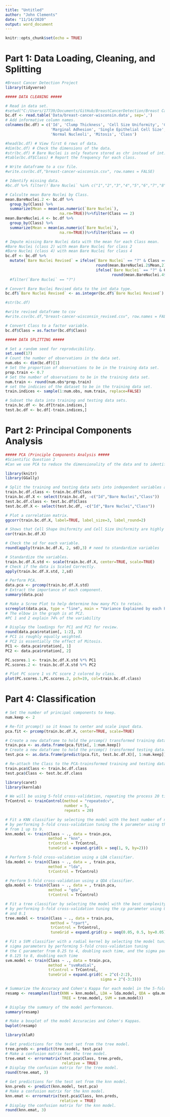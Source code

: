 ---
title: "Untitled"
author: "John Clements"
date: "11/14/2020"
output: word_document
---

```{r setup, include=FALSE}
knitr::opts_chunk$set(echo = TRUE)
```

# Part 1: Data Loading, Cleaning, and Splitting

```{r}
#Breast Cancer Detection Project
library(tidyverse)

##### DATA CLEANING #####

# Read in data set. 
#setwd("C:/Users/17739/Documents/GitHub/BreastCancerDetection/Breast Cancer Git Hub/")
bc.df <- read.table('Data/breast-cancer-wisconsin.data', sep=',')
# Add informative column names.
colnames(bc.df) = c('Id', 'Clump Thickness', 'Cell Size Uniformity', 'Cell Shape Uniformity', 
                    'Marginal Adhesion', 'Single Epithelial Cell Size', 'Bare Nuclei', 'Bland Chromatin', 
                    'Normal Nucleoli', 'Mitosis', 'Class')

#head(bc.df) # View first 6 rows of data.
#dim(bc.df) # Check the dimensions of the data.
#str(bc.df) # Bare Nuclei is only feature stored as chr instead of int.
#table(bc.df$Class) # Report the frequency for each class.

# Write dataframe to a csv file.
#write.csv(bc.df,"breast-cancer-wisconsin.csv", row.names = FALSE)

# Identify missing data.
#bc.df %>% filter(!`Bare Nuclei` %in% c("1","2","3","4","5","6","7","8","9","10"))

# Calculte mean Bare Nuclei by Class.
mean.BareNuclei.2 <- bc.df %>% 
  group_by(Class) %>% 
  summarize(Mean = mean(as.numeric(`Bare Nuclei`),
                        na.rm=TRUE))%>%filter(Class == 2)
mean.BareNuclei.4 <- bc.df %>% 
  group_by(Class) %>% 
  summarize(Mean = mean(as.numeric(`Bare Nuclei`),
                        na.rm=TRUE))%>%filter(Class == 4)

# Impute missing Bare Nuclei data with the mean for each Class mean.
#Bare Nuclei (class 2) with mean Bare Nuclei for class 2
#Bare Nuclei (class 4) with mean Bare Nuclei for class 4
bc.df <- bc.df %>% 
  mutate(`Bare Nuclei Revised` = ifelse(`Bare Nuclei` == "?" & Class == 2,
                                        round(mean.BareNuclei.2$Mean,2), 
                                        ifelse(`Bare Nuclei` == "?" & Class == 4,
                                               round(mean.BareNuclei.4$Mean,2), `Bare Nuclei`))) #%>%
  #filter(`Bare Nuclei` == "?")

# Convert Bare Nuclei Revised data to the int data type.
bc.df$`Bare Nuclei Revised` <- as.integer(bc.df$`Bare Nuclei Revised`)

#str(bc.df)

#write revised dataframe to csv 
#write.csv(bc.df,"breast-cancer-wisconsin_revised.csv", row.names = FALSE)

# Convert Class to a factor variable.
bc.df$Class = as.factor(bc.df$Class)

##### DATA SPLITTING #####

# Set a random seed for reproducibility.
set.seed(17)
# Count the number of observations in the data set.
num.obs <- dim(bc.df)[1]
# Set the proportion of observations to be in the training data set.
prop.train <- 0.7
# Set the number of observations to be in the training data set.
num.train <- round(num.obs*prop.train)
# set the indicies of the dataset to be in the training data set.
train.indices <- sample(1:num.obs, num.train, replace=FALSE)

# Subset the data into training and testing data sets.
train.bc.df <- bc.df[train.indices,]
test.bc.df <- bc.df[-train.indices,]
```

# Part 2: Principal Components Analysis


```{r}
##### PCA (Principle Components Analysis #####
#Scientific Question 2
#Can we use PCA to reduce the dimensionality of the data and to identify/summarize crucial variables?

library(knitr)
library(GGally)

# Split the training and testing data sets into independent variables and dependent variables.
train.bc.df.class <- train.bc.df$Class
train.bc.df.X <- select(train.bc.df, -c("Id","Bare Nuclei","Class"))
test.bc.df.class <- test.bc.df$Class
test.bc.df.X <- select(test.bc.df, -c("Id","Bare Nuclei","Class"))

# Plot a correlation matrix.
ggcorr(train.bc.df.X, label=TRUE, label_size=3, label_round=2)

# Shows that Cell Shape Uniformity and Cell Size Uniformity are highly correlated (0.90).
cor(train.bc.df.X)

# Check the sd for each variable. 
round(apply(train.bc.df.X, 2, sd),3) # need to standardize variables 

# Standardize the variables. 
train.bc.df.X.std <- scale(train.bc.df.X, center=TRUE, scale=TRUE)
# Check if the data is Scaled Correctly. 
apply(train.bc.df.X.std, 2,sd)

# Perform PCA.
data.pca <- prcomp(train.bc.df.X.std)
# Extract the importance of each component.
summary(data.pca)

# Make a Scree Plot to help determine how many PCs to retain.
screeplot(data.pca, type = "line", main = "Variance Explained by each PC")
# The elbow in the graph is at PC2.
#PC 1 and 2 explain 74% of the variability

# Display the loadings for PC1 and PC2 for review.
round(data.pca$rotation[, 1:2], 3)
# PC1 is roughly equally weighted.
# PC2 is essentially the effect of Mitosis.
PC1 <- data.pca$rotation[, 1]
PC2 <- data.pca$rotation[, 2]

PC.scores.1 <- train.bc.df.X.std %*% PC1
PC.scores.2 <- train.bc.df.X.std %*% PC2

# Plot PC score 1 vs PC score 2 colored by class.
plot(PC.scores.1,PC.scores.2, pch=19, col=train.bc.df.class)
```

# Part 4: Classification

```{r}
# Set the number of principal components to keep.
num.keep <- 2

# Re-fit prcomp() so it knows to center and scale input data.
pca.fit <- prcomp(train.bc.df.X, center=TRUE, scale=TRUE)

# Create a new dataframe to hold the prcomp() transformed training data.
train.pca <- as.data.frame(pca.fit$x[, 1:num.keep])
# Create a new dataframe to hold the prcomp() transformed testing data.
test.pca <- as.data.frame(predict(pca.fit, test.bc.df.X)[, 1:num.keep])

# Re-attach the Class to the PCA-trainsformed training and testing dataframes.
train.pca$Class <- train.bc.df.class
test.pca$Class <- test.bc.df.class
```


```{r}
library(caret)
library(kernlab)

# We will be using 5-fold cross-validation, repeating the process 20 times.
TrControl <- trainControl(method = "repeatedcv",
                          number = 5,
                          repeats = 20)

# Fit a KNN classifier by selecting the model with the best number of neighbors
# by performing 5-fold cross-validation tuning the k parameter using the odd numbers 
# from 1 up to 9.
knn.model <- train(Class ~ ., data = train.pca, 
                   method = "knn", 
                   trControl = TrControl, 
                   tuneGrid = expand.grid(k = seq(1, 9, by=2)))

# Perform 5-fold cross-validation using a LDA classifier.
lda.model <- train(Class ~ ., data = , train.pca,
                   method = "lda", 
                   trControl = TrControl)

# Perform 5-fold cross-validation using a QDA classifier.
qda.model <- train(Class ~ ., data = , train.pca,
                   method = "qda", 
                   trControl = TrControl)

# Fit a tree classifier by selecting the model with the best complexity parameter (cp)
# by performing 5-fold cross-validation tuning the cp parameter using 0.001, 0.01, 
# and 0.1
tree.model <- train(Class ~ ., data = train.pca,
                    method = "rpart", 
                    trControl = TrControl, 
                    tuneGrid = expand.grid(cp = seq(0.05, 0.5, by=0.05)))

# Fit a SVM classifier with a radial kernel by selecting the model tuning the C and
# sigma parameters by performing 5-fold cross-validation tuning 
# the C parameter from 0.25 to 4, doubling each time, and the sigma parameter from
# 0.125 to 8, doubling each time
svm.model <- train(Class ~ ., data = train.pca, 
                   method = "svmRadial",
                   trControl = TrControl, 
                   tuneGrid = expand.grid(C = 2^c(-2:2), 
                                          sigma = 2^(-3:3)))

# Summarize the Accuracy and Cohen's Kappa for each model in the 5-fold CV.
resamp <- resamples(list(KNN = knn.model, LDA = lda.model, QDA = qda.model, 
                         TREE = tree.model, SVM = svm.model))

# Display the summary of the model performances.
summary(resamp)
```

```{r}
# Make a boxplot of the model Accuracies and Cohen's Kappas.
bwplot(resamp)
```

```{r}
library(klaR)

# Get predictions for the test set from the tree model.
tree.preds <- predict(tree.model, test.pca)
# Make a confusion matrix for the tree model.
tree.emat <- errormatrix(test.pca$Class, tree.preds,
                         relative = TRUE)
# Display the confusion matrix for the tree model.
round(tree.emat, 3)
```

```{r}
# Get predictions for the test set from the knn model.
knn.preds <- predict(knn.model, test.pca)
# Make a confusion matrix for the knn model.
knn.emat <- errormatrix(test.pca$Class, knn.preds,
                        relative = TRUE)
# Display the confusion matrix for the knn model.
round(knn.emat, 3)
```